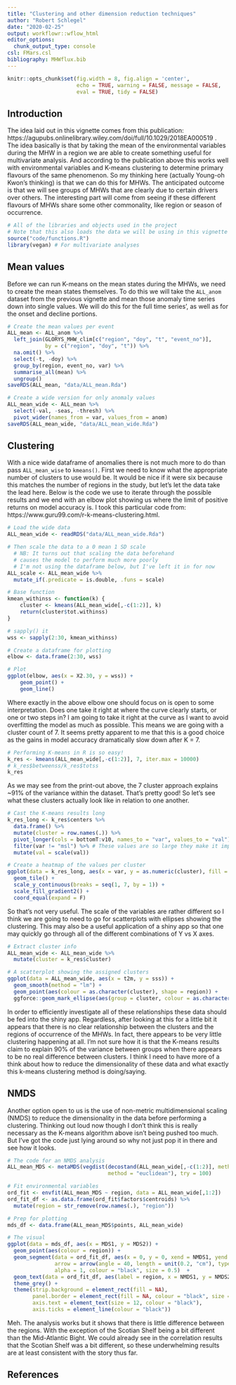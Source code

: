 ```yaml
---
title: "Clustering and other dimension reduction techniques"
author: "Robert Schlegel"
date: "2020-02-25"
output: workflowr::wflow_html
editor_options:
  chunk_output_type: console
csl: FMars.csl
bibliography: MHWflux.bib
---
```


```r
knitr::opts_chunk$set(fig.width = 8, fig.align = 'center',
                      echo = TRUE, warning = FALSE, message = FALSE, 
                      eval = TRUE, tidy = FALSE)
```

## Introduction

The idea laid out in this vignette comes from this publication: https://agupubs.onlinelibrary.wiley.com/doi/full/10.1029/2018EA000519 . The idea basically is that by taking the mean of the environmental variables during the MHW in a region we are able to create something useful for multivariate analysis. And according to the publication above this works well with environmental variables and K-means clustering to determine primary flavours of the same phenomenon. So my thinking here (actually Young-oh Kwon's thinking) is that we can do this for MHWs. The anticipated outcome is that we will see groups of MHWs that are clearly due to certain drivers over others. The interesting part will come from seeing if these different flavours of MHWs share some other commonality, like region or season of occurrence.

```r
# All of the libraries and objects used in the project
# Note that this also loads the data we will be using in this vignette
source("code/functions.R")
library(vegan) # For multivariate analyses
```

## Mean values

Before we can run K-means on the mean states during the MHWs, we need to create the mean states themselves. To do this we will take the `ALL_anom` dataset from the previous vignette and mean those anomaly time series down into single values. We will do this for the full time series', as well as for the onset and decline portions.

```r
# Create the mean values per event
ALL_mean <- ALL_anom %>% 
  left_join(GLORYS_MHW_clim[c("region", "doy", "t", "event_no")], 
            by = c("region", "doy", "t")) %>% 
  na.omit() %>% 
  select(-t, -doy) %>% 
  group_by(region, event_no, var) %>% 
  summarise_all(mean) %>% 
  ungroup()
saveRDS(ALL_mean, "data/ALL_mean.Rda")

# Create a wide version for only anomaly values
ALL_mean_wide <- ALL_mean %>% 
  select(-val, -seas, -thresh) %>% 
  pivot_wider(names_from = var, values_from = anom)
saveRDS(ALL_mean_wide, "data/ALL_mean_wide.Rda")
```

## Clustering

With a nice wide dataframe of anomalies there is not much more to do than pass `ALL_mean_wise` to `kmeans()`. First we need to know what the appropriate number of clusters to use would be. It would be nice if it were six because this matches the number of regions in the study, but let's let the data take the lead here. Below is the code we use to iterate through the possible results and we end with an elbow plot showing us where the limit of positive returns on model accuracy is. I took this particular code from: https://www.guru99.com/r-k-means-clustering.html.

```r
# Load the wide data
ALL_mean_wide <- readRDS("data/ALL_mean_wide.Rda")

# Then scale the data to a 0 mean 1 SD scale
  # NB: It turns out that scaling the data beforehand
  # causes the model to perform much more poorly
  # I'm not using the dataframe below, but I've left it in for now
ALL_scale <- ALL_mean_wide %>% 
  mutate_if(.predicate = is.double, .funs = scale)

# Base function
kmean_withinss <- function(k) {
    cluster <- kmeans(ALL_mean_wide[,-c(1:2)], k)
    return(cluster$tot.withinss)
}

# sapply() it
wss <- sapply(2:30, kmean_withinss)

# Create a dataframe for plotting
elbow <- data.frame(2:30, wss)

# Plot
ggplot(elbow, aes(x = X2.30, y = wss)) +
    geom_point() +
    geom_line()
```

Where exactly in the above elbow one should focus on is open to some interpretation. Does one take it right at where the curve clearly starts, or one or two steps in? I am going to take it right at the curve as I want to avoid overfitting the model as much as possible. This means we are going with a cluster count of 7. It seems pretty apparent to me that this is a good choice as the gains in model accuracy dramatically slow down after K = 7.

```r
# Performing K-means in R is so easy!
k_res <- kmeans(ALL_mean_wide[,-c(1:2)], 7, iter.max = 10000)
# k_res$betweenss/k_res$totss
k_res
```

As we may see from the print-out above, the 7 cluster approach explains ~91% of the variance within the dataset. That's pretty good! So let's see what these clusters actually look like in relation to one another.

```r
# Cast the K-means results long
k_res_long <- k_res$centers %>% 
  data.frame() %>% 
  mutate(cluster = row.names(.)) %>% 
  pivot_longer(cols = bottomT:v10, names_to = "var", values_to = "val") %>% 
  filter(var != "msl") %>% # These values are so large they make it impossible to see anything else 
  mutate(val = scale(val))

# Create a heatmap of the values per cluster
ggplot(data = k_res_long, aes(x = var, y = as.numeric(cluster), fill = val)) +
  geom_tile() +
  scale_y_continuous(breaks = seq(1, 7, by = 1)) +
  scale_fill_gradient2() +
  coord_equal(expand = F)
```

So that's not very useful. The scale of the variables are rather different so I think we are going to need to go for scatterplots with ellipses showing the clustering. This may also be a useful application of a shiny app so that one may quickly go through all of the different combinations of Y vs X axes.

```r
# Extract cluster info
ALL_mean_wide <- ALL_mean_wide %>% 
  mutate(cluster = k_res$cluster) 

# A scatterplot showing the assigned clusters
ggplot(data = ALL_mean_wide, aes(x = t2m, y = sss)) +
  geom_smooth(method = "lm") +
  geom_point(aes(colour = as.character(cluster), shape = region)) +
  ggforce::geom_mark_ellipse(aes(group = cluster, colour = as.character(cluster)))
```

In order to efficiently investigate all of these relationships these data should be fed into the shiny app. Regardless, after looking at this for a little bit it appears that there is no clear relationship between the clusters and the regions of occurrence of the MHWs. In fact, there appears to be very little clustering happening at all. I'm not sure how it is that the K-means results claim to explain 90% of the variance between groups when there appears to be no real difference between clusters. I think I need to have more of a think about how to reduce the dimensionality of these data and what exactly this k-means clustering method is doing/saying.

## NMDS

Another option open to us is the use of non-metric multidimensional scaling (NMDS) to reduce the dimensionality in the data before performing a clustering. Thinking out loud now though I don't think this is really necessary as the K-means algorithm above isn't being pushed too much. But I've got the code just lying around so why not just pop it in there and see how it looks.

```r
# The code for an NMDS analysis
ALL_mean_MDS <- metaMDS(vegdist(decostand(ALL_mean_wide[,-c(1:2)], method = "standardize"),
                                method = "euclidean"), try = 100)

# Fit environmental variables
ord_fit <- envfit(ALL_mean_MDS ~ region, data = ALL_mean_wide[,1:2])
ord_fit_df <- as.data.frame(ord_fit$factors$centroids) %>% 
  mutate(region = str_remove(row.names(.), "region"))

# Prep for plotting
mds_df <- data.frame(ALL_mean_MDS$points, ALL_mean_wide)

# The visual
ggplot(data = mds_df, aes(x = MDS1, y = MDS2)) +
  geom_point(aes(colour = region)) +
  geom_segment(data = ord_fit_df, aes(x = 0, y = 0, xend = NMDS1, yend = NMDS2),
               arrow = arrow(angle = 40, length = unit(0.2, "cm"), type = "open"), 
               alpha = 1, colour = "black", size = 0.5)  +
  geom_text(data = ord_fit_df, aes(label = region, x = NMDS1, y = NMDS2), size = 8) +
  theme_grey() +
  theme(strip.background = element_rect(fill = NA),
        panel.border = element_rect(fill = NA, colour = "black", size = 1),
        axis.text = element_text(size = 12, colour = "black"),
        axis.ticks = element_line(colour = "black"))
```

Meh. The analysis works but it shows that there is little difference between the regions. With the exception of the Scotian Shelf being a bit different than the Mid-Atlantic Bight. We could already see in the correlation results that the Scotian Shelf was a bit different, so these underwhelming results are at least consistent with the story thus far.

## References

